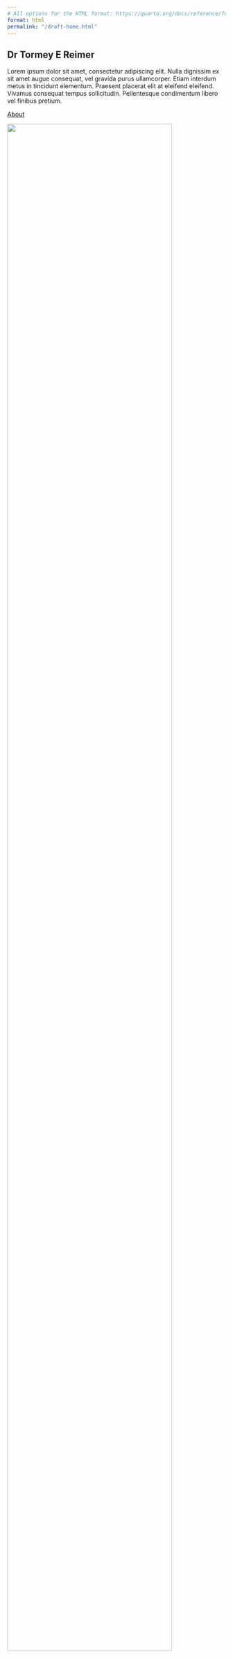 ```yaml
---
# All options for the HTML format: https://quarto.org/docs/reference/formats/html.html
format: html
permalink: "/draft-home.html"
---
```


:::::: {.grid .justify-content-space-evenly}
::::: {.g-col-8 .align-self-center}
# Dr Tormey E Reimer

Lorem ipsum dolor sit amet, consectetur adipiscing elit. Nulla dignissim ex sit amet augue consequat, vel gravida purus ullamcorper. Etiam interdum metus in tincidunt elementum. Praesent placerat elit at eleifend eleifend. Vivamus consequat tempus sollicitudin. Pellentesque condimentum libero vel finibus pretium.

:::: text-center
[About](pages/about.qmd){.btn .btn-primary}
::::
:::::

::::: {.g-col-4 .align-self-center}
![](resources/pictures/Tormey Reimer pic.jpg){width="95%" fig-alt="Picture of me!" style="max-width: 400px;"}
:::::
::::::

::: column-screen
::: {.wave-container #animate-3}
![](resources/pictures/waves-3.png)
:::

::: {.wave-container #animate-1}
![](resources/pictures/waves-1.png)
:::

::: {.wave-container #animate-2}
![](resources/pictures/waves-2.png)
:::
:::

::: {.line-behind .column-screen-inset}
::: span
:::
## Current project
:::

:::::: {.grid .justify-content-space-evenly}
::::: {.g-col-4 .align-self-center}
![](https://via.placeholder.com/900x900){fig-alt="Image"}
:::::

::::: {.g-col-8 .align-self-center}
### This website

I know I'm supposed to be a scientist, but I also designed and built this whole website. And the best part? It was all done in R! Contact me if you want to know how you can move even more of your life into RStudio. 

:::: text-center
[More projects](pages/projects.qmd){.btn .btn-primary}
::::
:::::
::::::

::: {.line-behind .column-screen-inset}
::: span
:::
## Recent publications
:::

:::::: {.grid .justify-content-space-evenly}
::::: {.g-col-2 .align-self-center}
![](https://via.placeholder.com/350x500){fig-alt="Image"}
:::::

::::: {.g-col-4 .align-self-center}
#### [High prevalence of vaterite in sagittal otoliths causes hearing impairment in farmed fish](https://doi.org/10.1038/srep25249)

Tormey Reimer, Tim Dempster, Fletcher Warren-Myers, Arne J. Jensen, Stephen E. Swearer

*Scientific reports, 2016*

The rapid growth of aquaculture raises questions about the welfare status of mass-produced species. Sagittal otoliths are primary hearing structures in the inner ear of all teleost (bony) fishes and are normally composed of aragonite, though abnormal vaterite replacement is sometimes seen in the wild. We provide the first widespread evaluation of the prevalence of vaterite in otoliths, showing that...
<!-- farmed fish have levels of vaterite replacement over 10 times higher than wild fish, regardless of species. We confirm this observation with extensive sampling of wild and farmed Atlantic salmon in Norway, the world’s largest producer and verify that vateritic otoliths are common in farmed salmon worldwide. Using a mechanistic model of otolith oscillation in response to sound, we demonstrate that average levels of vaterite replacement result in a 28–50% loss of otolith functionality across most of a salmonid’s known hearing -->

##### [DOI: doi.org](https://doi.org/10.1038/srep25249)
:::::

::::: {.g-col-2 .align-self-center}
![](https://via.placeholder.com/350x500){fig-alt="Image"}
:::::

::::: {.g-col-4 .align-self-center}
#### [Rapid growth causes abnormal vaterite formation in farmed fish otoliths](https://doi.org/10.1242/jeb.148056)

Tormey Reimer, Tim Dempster, Anna Wargelius, Per Gunnar Fjelldal, Tom Hansen, Kevin A. Glover, Monica F. Solberg, Stephen E. Swearer

*Journal of Evolutionary Biology, 2017*

Sagittal otoliths are essential components of the sensory organs that enable all teleost fish to hear and maintain balance, and are primarily composed of calcium carbonate. A deformity, where aragonite (the normal crystal form) is replaced with vaterite, was first noted over 50 years ago but its underlying cause is unresolved. We evaluated the prevalence of vateritic otoliths...
<!-- from two captive rearing studies which suggested that fast growth, due to environmental rather than genetic control, led to vaterite development. We then tested this by varying light and temperature to create phenotypes with different growth rates, which resulted in fast growers (5 times larger) having 3 times more vaterite than slow growers. A decrease in either the ratio of otolith matrix proteins (otolin-1/OMM-64) or [Ca2+]/[CO32−] may explain why fast growth causes vaterite deposition. As vaterite decreases hearing sensitivity, reducing -->

##### [DOI: doi.org](https://doi.org/10.1242/jeb.148056)
:::::
::::::

::: {.line-behind .column-screen-inset}
::: span
:::
## Follow me
:::

:::::: {.grid .justify-content-space-evenly .text-center}
::::: {.g-col-2 .align-self-center}
[![](resources/icons/google-scholar-dark.svg){fig-alt="Link to my Google Scholar" width="60%"}](https://scholar.google.com/citations?hl=en&user=H45vLccAAAAJ&view_op=list_works&gmla=AKKJWFctSeG1-RPdHM1Sm6zw_pddPbBW_Q-LL5Oj-bJgbK4mEgjr4lTM7hprsdR1hMk-s2grckZTOogim9ha4lHJ)
:::::

::::: {.g-col-2 .align-self-center}
[![](resources/icons/linkedin-dark.svg){fig-alt="Link to my LinkedIn" width="60%"}](https://au.linkedin.com/in/tormey-reimer)
:::::

::::: {.g-col-2 .align-self-center}
[![](resources/icons/orcid-dark.svg){fig-alt="Link to my OrCID" width="60%"}](https://orcid.org/0000-0002-5983-2798)
:::::

::::: {.g-col-2 .align-self-center}
[![](resources/icons/researchgate-dark.svg){fig-alt="Link to my ResearchGate" width="60%"}](https://www.researchgate.net/profile/Tormey-Reimer)
:::::

::::: {.g-col-2 .align-self-center}
[![](resources/icons/landmark-solid-dark.svg){fig-alt="Link to my current institution" width="60%"}](https://marinesocioecology.org/team/tormey-reimer/)
:::::

::::: {.g-col-2 .align-self-center}
[![](resources/icons/github-dark.svg){fig-alt="Link to my Github" width="60%"}](https://github.com/stormeyseas)
:::::
::::::

::: {.line-behind .column-screen-inset}
::: span
:::
## Check out my blog!
:::

:::::: {.grid .justify-content-space-evenly .px-2}
::::: {.g-col-4 .align-self-center}
:::: card
![](https://via.placeholder.com/285x180){.card-img-top fig-alt="Image"}

::: card-title
Title
:::

::: card-text
Some quick example text to build on the card title and make up the bulk of the card's content.

::: text-center
[Read more](pages/blog.qmd){.btn .btn-primary}
:::
:::

::::
:::::

::::: {.g-col-4 .align-self-center}
:::: card
![](https://via.placeholder.com/285x180){.card-img-top fig-alt="Image"}

::: card-title
Title
:::

::: card-text
Some quick example text to build on the card title and make up the bulk of the card's content.

::: text-center
[Read more](pages/blog.qmd){.btn .btn-primary}
:::
:::

::::
:::::

::::: {.g-col-4 .align-self-center}
:::: card
![](https://via.placeholder.com/285x180){.card-img-top fig-alt="Image"}

::: card-title
Title
:::

::: card-text
Some quick example text to build on the card title and make up the bulk of the card's content.

::: text-center
[Read more](pages/blog.qmd){.btn .btn-primary}
:::
:::

::::
:::::

::::::

::: {.line-behind .column-screen-inset}
::: span
:::
## Get in touch
:::

:::::: {.grid .justify-content-space-evenly}
::::: {.g-col-4 .align-self-center}
::: {.content-visible when-profile="active"}
![](./resources/icons/status-active.png){width="40%" fig-align="center" fig-alt="Active!"}
:::

::: {.content-hidden unless-meta="status.inactive"}
![](./resources/icons/status-inactive.png){width="40%" fig-align="center" fig-alt="Active!"}
:::

::: {.content-hidden unless-meta="status.semiactive"}
![](./resources/icons/status-semiactive.png){width="40%" fig-align="center" fig-alt="Active!"}
:::
:::::

::::: {.g-col-8 .align-self-center}
::: {.content-visible when-profile="active"}
I'm currently working and responding to emails, messages, heartfelt letters, and good vibes. Feel free to reach out!
:::

::: {.content-hidden unless-meta="status.inactive"}
I'm not currently working or responding to emails. Maybe I'm on holiday. You can send me a message but it might be a while before you get a reply.
:::

::: {.content-hidden unless-meta="status.semiactive"}
I'm currently working but will probably be slow to respond to emails - I might be somewhere with limited internet access, or maybe I'm just very busy. You can still send me a message but it might be a while before you get a reply.
:::

:::: text-center
[Contact me](pages/contact.qmd){.btn .btn-primary}
::::

:::::
::::::

